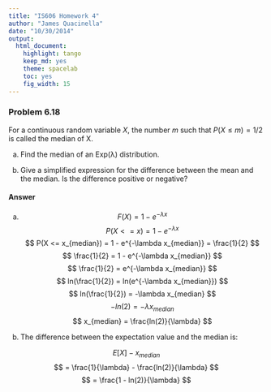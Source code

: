```yaml
---
title: "IS606 Homework 4"
author: "James Quacinella"
date: "10/30/2014"
output:
  html_document:
    highlight: tango
    keep_md: yes
    theme: spacelab
    toc: yes
    fig_width: 15
---
```


### Problem 6.18

For a continuous random variable $X$, the number $m$ such that $P (X ≤ m) = 1/2$ is called the median of X.

(a) Find the median of an Exp(λ) distribution.

(b) Give a simplified expression for the difference between the mean and the median. Is the difference positive or negative?
 
#### Answer

a) $$ F(X) = 1 - e^{-\lambda x} $$
$$ P(X <= x) = 1 - e^{-\lambda x} $$
$$ P(X <= x_{median}) = 1 - e^{-\lambda x_{median}} = \frac{1}{2} $$
$$ \frac{1}{2} = 1 - e^{-\lambda x_{median}} $$
$$ \frac{1}{2} = e^{-\lambda x_{median}} $$
$$ ln(\frac{1}{2}) = ln(e^{-\lambda x_{median}}) $$
$$ ln(\frac{1}{2}) = -\lambda x_{median} $$
$$ -ln(2) = -\lambda x_{median} $$
$$ x_{median} = \frac{ln(2)}{\lambda} $$

b) The difference between the expectation value and the median is:

$$ E[X] - x_{median} $$
$$ = \frac{1}{\lambda} - \frac{ln(2)}{\lambda} $$
$$ = \frac{1 - ln(2)}{\lambda} $$